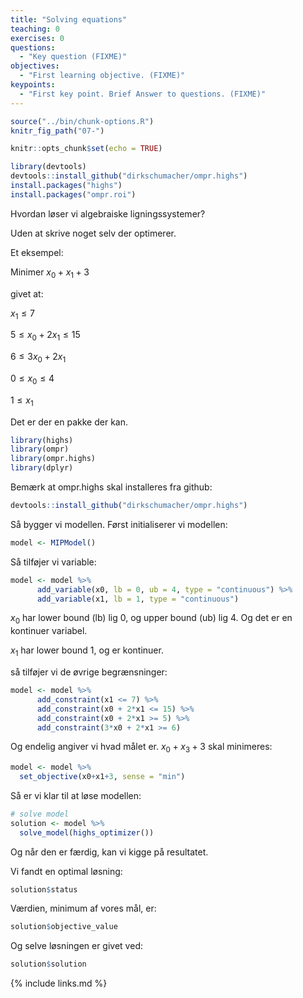 ```yaml
---
title: "Solving equations"
teaching: 0
exercises: 0
questions:
  - "Key question (FIXME)"
objectives:
  - "First learning objective. (FIXME)"
keypoints:
  - "First key point. Brief Answer to questions. (FIXME)"
---
```


```r
source("../bin/chunk-options.R")
knitr_fig_path("07-")
```

```r
knitr::opts_chunk$set(echo = TRUE)
```


```r
library(devtools)
devtools::install_github("dirkschumacher/ompr.highs")
install.packages("highs")
install.packages("ompr.roi")
```

Hvordan løser vi algebraiske ligningssystemer?

Uden at skrive noget selv der optimerer.

Et eksempel:

Minimer $x_0 + x_1 + 3$

givet at:

$x_1 \leq 7$

$5 \leq x_0 + 2x_1 \leq 15$

$6 \leq 3x_0 + 2x_1$

$0 \leq x_0 \leq 4$

$1 \leq x_1$

Det er der en pakke der kan. 




```r
library(highs)
library(ompr)
library(ompr.highs)
library(dplyr)
```

Bemærk at ompr.highs skal installeres fra github:

```r
devtools::install_github("dirkschumacher/ompr.highs")
```



Så bygger vi modellen. Først initialiserer vi modellen:
```r
model <- MIPModel()
```

Så tilføjer vi variable:
```r
model <- model %>% 
      add_variable(x0, lb = 0, ub = 4, type = "continuous") %>%
      add_variable(x1, lb = 1, type = "continuous")
```

$x_0$ har lower bound (lb) lig 0, og upper bound (ub) lig 4. Og det er en 
kontinuer variabel.

$x_1$ har lower bound 1, og er kontinuer.

så tilføjer vi de øvrige begrænsninger:


```r
model <- model %>% 
      add_constraint(x1 <= 7) %>%
      add_constraint(x0 + 2*x1 <= 15) %>%
      add_constraint(x0 + 2*x1 >= 5) %>%
      add_constraint(3*x0 + 2*x1 >= 6)
```

Og endelig angiver vi hvad målet er. $x_0 + x_3 + 3$ skal minimeres:
```r
model <- model %>% 
  set_objective(x0+x1+3, sense = "min") 
```

Så er vi klar til at løse modellen:
  
```r
# solve model
solution <- model %>% 
  solve_model(highs_optimizer())
```

Og når den er færdig, kan vi kigge på resultatet.

Vi fandt en optimal løsning:
```r
solution$status
```

Værdien, minimum af vores mål, er:
```r
solution$objective_value
```

Og selve løsningen er givet ved:
```r
solution$solution
```

{% include links.md %}